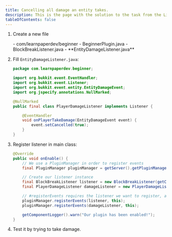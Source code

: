```yaml
---
title: Cancelling all damage an entity takes.
description: This is the page with the solution to the task from the Listening to Events page.
tableOfContents: false
---
```




<Steps>

1. Create a new file

   <FileTree>
     - com/learnpaperdev/beginner
       - BeginnerPlugin.java
       - BlockBreakListener.java
       - **EntityDamageListener.java**
   </FileTree>

2. Fill `EntityDamageListener.java`:

   ```java title="EntityDamageListener.java" collapse={1-6}
   package com.learnpaperdev.beginner;

   import org.bukkit.event.EventHandler;
   import org.bukkit.event.Listener;
   import org.bukkit.event.entity.EntityDamageEvent;
   import org.jspecify.annotations.NullMarked;

   @NullMarked
   public final class PlayerDamageListener implements Listener {

       @EventHandler
       void onPlayerTakeDamage(EntityDamageEvent event) {
           event.setCancelled(true);
       }
   }
   ```

3. Register listener in main class:

   ```java title="BeginnerPlugin.java" startLineNumber=13 {8, 12}
   @Override
   public void onEnable() {
       // We use a PluginManager in order to register events
       final PluginManager pluginManager = getServer().getPluginManager();

       // Create our listener instance
       final BlockBreakListener listener = new BlockBreakListener(getComponentLogger());
       final PlayerDamageListener damageListener = new PlayerDamageListener();

       // #registerEvents requires the listener we want to register, and our plugin instance
       pluginManager.registerEvents(listener, this);
       pluginManager.registerEvents(damageListener, this);

       getComponentLogger().warn("Our plugin has been enabled!");
   }
   ```

4. Test it by trying to take damage.

   <FullWidthVideo src={EntityDamageCancelMp4}/>

</Steps>

